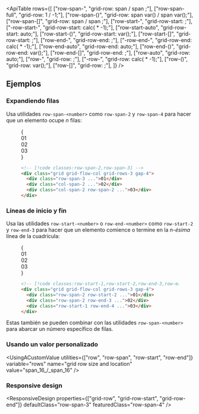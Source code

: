 

<ApiTable
  rows={[
    ["row-span-<number>", "grid-row: span <number> / span <number>;"],
    ["row-span-full", "grid-row: 1 / -1;"],
    ["row-span-(<custom-property>)", "grid-row: span var(<custom-property>) / span var(<custom-property>);"],
    ["row-span-[<value>]", "grid-row: span <value> / span <value>;"],
    ["row-start-<number>", "grid-row-start: <number>;"],
    ["-row-start-<number>", "grid-row-start: calc(<number> * -1);"],
    ["row-start-auto", "grid-row-start: auto;"],
    ["row-start-(<custom-property>)", "grid-row-start: var(<custom-property>);"],
    ["row-start-[<value>]", "grid-row-start: <value>;"],
    ["row-end-<number>", "grid-row-end: <number>;"],
    ["-row-end-<number>", "grid-row-end: calc(<number> * -1);"],
    ["row-end-auto", "grid-row-end: auto;"],
    ["row-end-(<custom-property>)", "grid-row-end: var(<custom-property>);"],
    ["row-end-[<value>]", "grid-row-end: <value>;"],
    ["row-auto", "grid-row: auto;"],
    ["row-<number>", "grid-row: <number>;"],
    ["-row-<number>", "grid-row: calc(<number> * -1);"],
    ["row-(<custom-property>)", "grid-row: var(<custom-property>);"],
    ["row-[<value>]", "grid-row: <value>;"],
  ]}
/>

## Ejemplos

### Expandiendo filas

Usa utilidades `row-span-<number>` como `row-span-2` y `row-span-4` para hacer que un elemento ocupe _n_ filas:

<Figure>

<Example>
  {
    <div className="grid grid-cols-1">
      <Stripes border className="col-start-1 row-start-1 rounded-lg" />
      <div className="col-start-1 row-start-1 grid grid-flow-col grid-rows-3 gap-4 rounded-lg text-center font-mono text-sm leading-6 font-bold text-white">
        <div className="row-span-3 grid place-content-center rounded-lg bg-fuchsia-500 p-4">01</div>
        <div className="col-span-2 grid place-content-center rounded-lg bg-fuchsia-300 p-4 dark:bg-fuchsia-800 dark:text-fuchsia-400">
          02
        </div>
        <div className="col-span-2 row-span-2 grid place-content-center rounded-lg bg-fuchsia-500 p-4">03</div>
      </div>
    </div>
  }
</Example>

```html
<!-- [!code classes:row-span-2,row-span-3] -->
<div class="grid grid-flow-col grid-rows-3 gap-4">
  <div class="row-span-3 ...">01</div>
  <div class="col-span-2 ...">02</div>
  <div class="col-span-2 row-span-2 ...">03</div>
</div>
```

</Figure>

### Líneas de inicio y fin

Usa las utilidades `row-start-<number>` o `row-end-<number>` como `row-start-2` y `row-end-3` para hacer que un elemento comience o termine en la _n-ésima_ línea de la cuadrícula:

<Figure>

<Example>
  {
    <div className="grid grid-cols-1">
      <Stripes border className="col-start-1 row-start-1 rounded-lg" />
      <div className="col-start-1 row-start-1 grid grid-flow-col grid-rows-3 gap-4 rounded-lg text-center font-mono text-sm leading-6 font-bold text-white">
        <div className="row-span-2 row-start-2 grid place-content-center rounded-lg bg-blue-500 p-4 sm:p-12">01</div>
        <div className="row-span-2 row-end-3 grid place-content-center rounded-lg bg-blue-500 p-4 sm:p-12">02</div>
        <div className="row-start-1 row-end-4 grid place-content-center rounded-lg bg-blue-500 p-4 sm:p-12">03</div>
      </div>
    </div>
  }
</Example>

```html
<!-- [!code classes:row-start-1,row-start-2,row-end-3,row-end-4] -->
<div class="grid grid-flow-col grid-rows-3 gap-4">
  <div class="row-span-2 row-start-2 ...">01</div>
  <div class="row-span-2 row-end-3 ...">02</div>
  <div class="row-start-1 row-end-4 ...">03</div>
</div>
```

</Figure>

Estas también se pueden combinar con las utilidades `row-span-<number>` para abarcar un número específico de filas.

### Usando un valor personalizado

<UsingACustomValue
  utilities={["row", "row-span", "row-start", "row-end"]}
  variable="rows"
  name="grid row size and location"
  value="span_16_/_span_16"
/>

### Responsive design

<ResponsiveDesign
  properties={["grid-row", "grid-row-start", "grid-row-end"]}
  defaultClass="row-span-3"
  featuredClass="row-span-4"
/>
